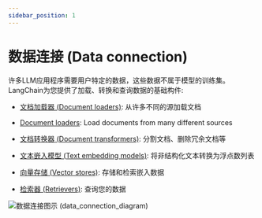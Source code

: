 ```yaml
---
sidebar_position: 1
---
```


# 数据连接 (Data connection)

许多LLM应用程序需要用户特定的数据，这些数据不属于模型的训练集。LangChain为您提供了加载、转换和查询数据的基础构件:
- [文档加载器 (Document loaders)](/docs/modules/data_connection/document_loaders/): 从许多不同的源加载文档

- [Document loaders](/docs/modules/data_connection/document_loaders/): Load documents from many different sources
- [文档转换器 (Document transformers)](/docs/modules/data_connection/document_transformers/): 分割文档、删除冗余文档等
- [文本嵌入模型 (Text embedding models)](/docs/modules/data_connection/text_embedding/): 将非结构化文本转换为浮点数列表
- [向量存储 (Vector stores)](/docs/modules/data_connection/vectorstores/): 存储和检索嵌入数据
- [检索器 (Retrievers)](/docs/modules/data_connection/retrievers/): 查询您的数据

![数据连接图示 (data_connection_diagram)](/img/data_connection.jpg)
